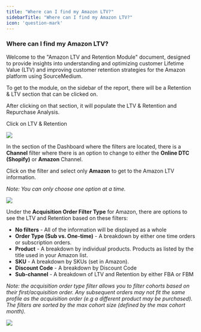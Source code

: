 ```yaml
---
title: "Where can I find my Amazon LTV?"
sidebarTitle: "Where can I find my Amazon LTV?"
icon: 'question-mark'
---
```

### Where can I find my Amazon LTV?

Welcome to the "Amazon LTV and Retention Module" document, designed to provide insights into understanding and optimizing customer Lifetime Value (LTV) and improving customer retention strategies for the Amazon platform using SourceMedium. 

To get to the module, on the sidebar of the report, there will be a Retention & LTV section that can be clicked on. 

After clicking on that section, it will populate the LTV & Retention and Repurchase Analysis.

Click on LTV & Retention

![](/images/article-imgs/where-can-i-find-my-amazon-ltv/amazon_ltv_channel.png)

In the section of the Dashboard where the filters are located, there is a **Channel** filter where there is an option to change to either the **Online DTC (Shopify)** or **Amazon** Channel.

Click on the filter and select only **Amazon** to get to the Amazon LTV information. 

*Note: You can only choose one option at a time.*

![](/images/article-imgs/where-can-i-find-my-amazon-ltv/amazon_ltv_channel.png)

Under the **Acquisition Order Filter Type** for Amazon, there are options to see the LTV and Retention based on these filters:

- **No filters** - All of the information will be displayed as a whole
- **Order Type (Sub vs. One-time)** - A breakdown by either one time orders or subscription orders.
- **Product** - A breakdown by individual products. Products as listed by the title used in your Amazon list.
- **SKU** - A breakdown by SKUs (set in Amazon).
- **Discount Code** - A breakdown by Discount Code
- **Sub-channel** - A breakdown of LTV and Retention by either FBA or FBM

*Note: the acquisition order type filter allows you to filter cohorts based on their first/acquisition order. Any subsequent orders may not fit the same profile as the acquisition order (e.g a different product may be purchased). The filters are sorted by the max cohort size (defined by the max cohort month).* 


![](/images/article-imgs/where-can-i-find-my-amazon-ltv/amazon_ltv_acq_filter_type.png)